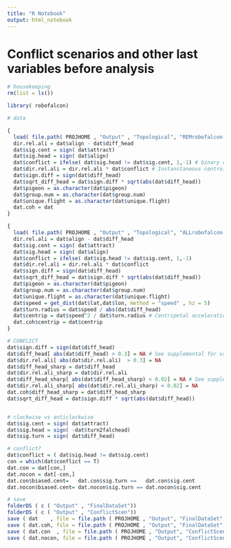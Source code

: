 ```yaml
---
title: "R Notebook"
output: html_notebook
---
```




# Conflict scenarios and other last variables before analysis 

```R

# housekeeping
rm(list = ls())

library( robofalcon)

# data

{
  load( file.path( PROJHOME , "Output" , "Topological", "REMrobofalcon-data.rda"))
  dir.rel.ali = dat$align - dat$diff_head
  dat$sig.cent = sign( dat$attract)
  dat$sig.head = sign( dat$align)
  dat$conflict = ifelse( dat$sig.head != dat$sig.cent, 1,-1) # binary conflict scenario variable. Did you turn toward centroid or away from predator
  dat$dir.rel.ali = dir.rel.ali * dat$conflict # Instanstaneous centroid attraction
  dat$sign.diff = sign(dat$diff_head)
  dat$sqrt_diff_head = dat$sign.diff * sqrt(abs(dat$diff_head))
  dat$pigeon = as.character(dat$pigeon)
  dat$group.num = as.character(dat$group.num)
  dat$unique.flight = as.character(dat$unique.flight)
  dat.coh = dat
}

{
  load( file.path( PROJHOME , "Output" , "Topological", "ALLrobofalcon-data.rda"))
  dir.rel.ali = dat$align - dat$diff_head
  dat$sig.cent = sign( dat$attract)
  dat$sig.head = sign( dat$align)
  dat$conflict = ifelse( dat$sig.head != dat$sig.cent, 1,-1)
  dat$dir.rel.ali = dir.rel.ali * dat$conflict
  dat$sign.diff = sign(dat$diff_head)
  dat$sqrt_diff_head = dat$sign.diff * sqrt(abs(dat$diff_head))
  dat$pigeon = as.character(dat$pigeon)
  dat$group.num = as.character(dat$group.num)
  dat$unique.flight = as.character(dat$unique.flight)
  dat$speed = get_dist(dat$lat,dat$lon, method = "speed" , hz = 5)
  dat$turn.radius = dat$speed / abs(dat$diff_head)
  dat$centrip = dat$speed^2 / dat$turn.radius # Centripetal acceleration
  dat.coh$centrip = dat$centrip
}

# CONFLICT
dat$sign.diff = sign(dat$diff_head)
dat$diff_head[ abs(dat$diff_head) > 0.3] = NA # See supplemental for validation
dat$dir.rel.ali[ abs(dat$dir.rel.ali)  > 0.3] = NA
dat$diff_head_sharp = dat$diff_head
dat$dir.rel.ali_sharp = dat$dir.rel.ali
dat$diff_head_sharp[ abs(dat$diff_head_sharp) < 0.02] = NA # See supplemental for validation
dat$dir.rel.ali_sharp[ abs(dat$dir.rel.ali_sharp) < 0.02] = NA
dat.coh$diff_head_sharp = dat$diff_head_sharp
dat$sqrt_diff_head = dat$sign.diff * sqrt(abs(dat$diff_head))


# clockwise vs anticlockwise
dat$sig.cent = sign( dat$attract)
dat$sig.head = sign( -dat$turn2falchead)
dat$sig.turn = sign( dat$diff_head)

# conflict?
dat$conflict = ( dat$sig.head != dat$sig.cent)
con = which(dat$conflict == T)
dat.con = dat[con,]
dat.nocon = dat[-con,]
dat.con$biased.cent=   dat.con$sig.turn ==   dat.con$sig.cent
dat.nocon$biased.cent= dat.nocon$sig.turn == dat.nocon$sig.cent

# save 
folderDS ( c ( "Output" , "FinalDataSet"))
folderDS ( c ( "Output" , "ConflictScen"))
save ( dat    , file = file.path ( PROJHOME , "Output", "FinalDataSet", "ALLrobofalcon-data.rda"))
save ( dat.coh, file = file.path ( PROJHOME , "Output", "FinalDataSet", "REMrobofalcon-data.rda"))
save ( dat.con  , file = file.path ( PROJHOME , "Output", "ConflictScen", "DatCon.rda"))
save ( dat.nocon, file = file.path ( PROJHOME , "Output", "ConflictScen", "DatNoCon.rda"))
```

